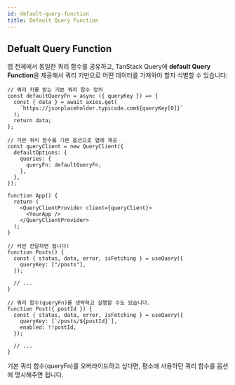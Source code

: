 ```yaml
---
id: default-query-function
title: Default Query Function
---
```


## Defualt Query Function

앱 전체에서 동일한 쿼리 함수를 공유하고, TanStack Query에 **default Query Function**을 제공해서 쿼리 키만으로 어떤 데이터를 가져와야 할지 식별할 수 있습니다:

[//]: # "예제"

```tsx
// 쿼리 키를 받는 기본 쿼리 함수 정의
const defaultQueryFn = async ({ queryKey }) => {
  const { data } = await axios.get(
    `https://jsonplaceholder.typicode.com${queryKey[0]}`
  );
  return data;
};

// 기본 쿼리 함수를 기본 옵션으로 앱에 제공
const queryClient = new QueryClient({
  defaultOptions: {
    queries: {
      queryFn: defaultQueryFn,
    },
  },
});

function App() {
  return (
    <QueryClientProvider client={queryClient}>
      <YourApp />
    </QueryClientProvider>
  );
}

// 키만 전달하면 됩니다!
function Posts() {
  const { status, data, error, isFetching } = useQuery({
    queryKey: ["/posts"],
  });

  // ...
}

// 쿼리 함수(queryFn)를 생략하고 실행할 수도 있습니다.
function Post({ postId }) {
  const { status, data, error, isFetching } = useQuery({
    queryKey: [`/posts/${postId}`],
    enabled: !!postId,
  });

  // ...
}
```

기본 쿼리 함수(queryFn)를 오버라이드하고 싶다면, 평소에 사용하던 쿼리 함수를 옵션에 명시해주면 됩니다.
